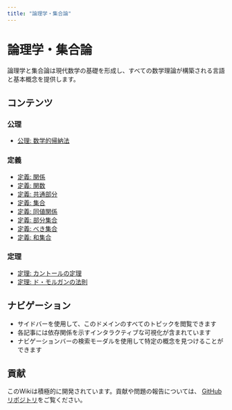 ```yaml
---
title: "論理学・集合論"
---
```


# 論理学・集合論

論理学と集合論は現代数学の基礎を形成し、すべての数学理論が構築される言語と基本概念を提供します。

## コンテンツ

### 公理

- [公理: 数学的帰納法](ax-induction.qmd)

### 定義

- [定義: 関係](def-relation.qmd)
- [定義: 関数](def-function.qmd)
- [定義: 共通部分](def-intersection.qmd)
- [定義: 集合](def-set.qmd)
- [定義: 同値関係](def-equivalence-relation.qmd)
- [定義: 部分集合](def-subset.qmd)
- [定義: べき集合](def-power-set.qmd)
- [定義: 和集合](def-union.qmd)

### 定理

- [定理: カントールの定理](thm-cantor.qmd)
- [定理: ド・モルガンの法則](thm-de-morgan.qmd)

## ナビゲーション

- サイドバーを使用して、このドメインのすべてのトピックを閲覧できます
- 各記事には依存関係を示すインタラクティブな可視化が含まれています
- ナビゲーションバーの検索モーダルを使用して特定の概念を見つけることができます

## 貢献

このWikiは積極的に開発されています。貢献や問題の報告については、
[GitHubリポジトリ](https://github.com/RK0429/ModernMath)をご覧ください。
